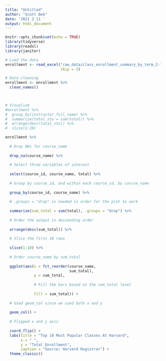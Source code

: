 ```yaml
---
title: "Untitled"
author: "Scott Bek"
date: '2021 2 11 '
output: html_document
---
```


```r
knitr::opts_chunk$set(echo = TRUE)
library(tidyverse)
library(readxl)
library(janitor)
```

```r
# Load the data
enrollment <- read_excel("raw_data/class_enrollment_summary_by_term_2-10-2021.xlsx", 
                         skip = 3)

# Data cleaning
enrollment <- enrollment %>% 
  clean_names()


  
# Visualize
#enrollment %>% 
#  group_by(instructor_full_name) %>% 
#  summarize(total_stu = sum(total)) %>% 
#  arrange(desc(total_stu)) %>% 
#  slice(1:20)


```
```r
enrollment %>% 
  
  # Drop NAs for course_name
  
  drop_na(course_name) %>% 
  
  # Select three variables of interest
  
  select(course_id, course_name, total) %>% 
  
  # Group by course_id, and within each course_id, by course_name
  
  group_by(course_id, course_name) %>% 
  
  # .groups = "drop" is needed in order for the plot to work
  
  summarize(sum_total = sum(total), .groups = "drop") %>% 
  
  # Order the output in descending order
  
  arrange(desc(sum_total)) %>% 
  
  # Slice the first 10 rows
  
  slice(1:10) %>% 
  
  # Order course_name by sum_total
  
  ggplot(aes(x = fct_reorder(course_name,
                             sum_total),
             y = sum_total,
             
             # Fill the bars based on the sum_total level
             
             fill = sum_total)) +
  
  # Used geom_col since we used both x and y
  
  geom_col() +
  
  # Flipped x and y axis
  
  coord_flip() +
  labs(title = "Top 10 Most Popular Classes At Harvard",
       x = " ",
       y = "Total Enrollment",
       caption = "Source: Harvard Registrar") +
  theme_classic()
```


